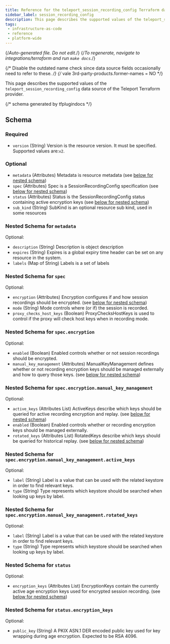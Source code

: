 ```yaml
---
title: Reference for the teleport_session_recording_config Terraform data-source
sidebar_label: session_recording_config
description: This page describes the supported values of the teleport_session_recording_config data-source of the Teleport Terraform provider.
tags:
 - infrastructure-as-code
 - reference
 - platform-wide
---
```


{/*Auto-generated file. Do not edit.*/}
{/*To regenerate, navigate to integrations/terraform and run `make docs`.*/}

{/* Disable the outdated name check since data source fields occasionally need
to refer to these. */}
{/* vale 3rd-party-products.former-names = NO */}

This page describes the supported values of the `teleport_session_recording_config` data source of the
Teleport Terraform provider.





{/*  schema generated by tfplugindocs */}
## Schema

### Required

- `version` (String) Version is the resource version. It must be specified. Supported values are:`v2`.

### Optional

- `metadata` (Attributes) Metadata is resource metadata (see [below for nested schema](#nested-schema-for-metadata))
- `spec` (Attributes) Spec is a SessionRecordingConfig specification (see [below for nested schema](#nested-schema-for-spec))
- `status` (Attributes) Status is the SessionRecordingConfig status containing active encryption keys (see [below for nested schema](#nested-schema-for-status))
- `sub_kind` (String) SubKind is an optional resource sub kind, used in some resources

### Nested Schema for `metadata`

Optional:

- `description` (String) Description is object description
- `expires` (String) Expires is a global expiry time header can be set on any resource in the system.
- `labels` (Map of String) Labels is a set of labels


### Nested Schema for `spec`

Optional:

- `encryption` (Attributes) Encryption configures if and how session recordings should be encrypted. (see [below for nested schema](#nested-schema-for-specencryption))
- `mode` (String) Mode controls where (or if) the session is recorded.
- `proxy_checks_host_keys` (Boolean) ProxyChecksHostKeys is used to control if the proxy will check host keys when in recording mode.

### Nested Schema for `spec.encryption`

Optional:

- `enabled` (Boolean) Enabled controls whether or not session recordings should be encrypted.
- `manual_key_management` (Attributes) ManualKeyManagement defines whether or not recording encryption keys should be managed externally and how to query those keys. (see [below for nested schema](#nested-schema-for-specencryptionmanual_key_management))

### Nested Schema for `spec.encryption.manual_key_management`

Optional:

- `active_keys` (Attributes List) ActiveKeys describe which keys should be queried for active recording encryption and replay. (see [below for nested schema](#nested-schema-for-specencryptionmanual_key_managementactive_keys))
- `enabled` (Boolean) Enabled controls whether or recording encryption keys should be managed externally.
- `rotated_keys` (Attributes List) RotatedKeys describe which keys should be queried for historical replay. (see [below for nested schema](#nested-schema-for-specencryptionmanual_key_managementrotated_keys))

### Nested Schema for `spec.encryption.manual_key_management.active_keys`

Optional:

- `label` (String) Label is a value that can be used with the related keystore in order to find relevant keys.
- `type` (String) Type represents which keystore should be searched when looking up keys by label.


### Nested Schema for `spec.encryption.manual_key_management.rotated_keys`

Optional:

- `label` (String) Label is a value that can be used with the related keystore in order to find relevant keys.
- `type` (String) Type represents which keystore should be searched when looking up keys by label.





### Nested Schema for `status`

Optional:

- `encryption_keys` (Attributes List) EncryptionKeys contain the currently active age encryption keys used for encrypted session recording. (see [below for nested schema](#nested-schema-for-statusencryption_keys))

### Nested Schema for `status.encryption_keys`

Optional:

- `public_key` (String) A PKIX ASN.1 DER encoded public key used for key wrapping during age encryption. Expected to be RSA 4096.

